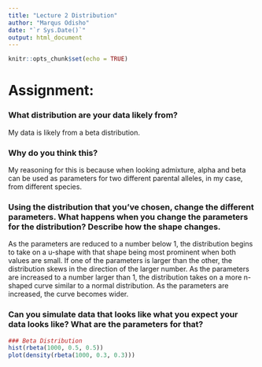 ```yaml
---
title: "Lecture 2 Distribution"
author: "Marqus Odisho"
date: "`r Sys.Date()`"
output: html_document
---
```


```r
knitr::opts_chunk$set(echo = TRUE)
```

# Assignment:
### What distribution are your data likely from?

My data is likely from a beta distribution.  

### Why do you think this?

My reasoning for this is because when looking admixture, alpha and beta can be used as parameters for two different parental alleles, in my case, from different species.

### Using the distribution that you've chosen, change the different parameters. What happens when you change the parameters for the distribution? Describe how the shape changes.

As the parameters are reduced to a number below 1, the distribution begins to take on a u-shape with that shape being most prominent when both values are small. 
If one of the parameters is larger than the other, the distribution skews in the direction of the larger number.
As the parameters are increased to a number larger than 1, the distribution takes on a more n-shaped curve similar to a normal distribution. As the parameters are increased, the curve becomes wider.

### Can you simulate data that looks like what you expect your data looks like? What are the parameters for that?

```r
### Beta Distribution
hist(rbeta(1000, 0.5, 0.5))
plot(density(rbeta(1000, 0.3, 0.3)))
```
